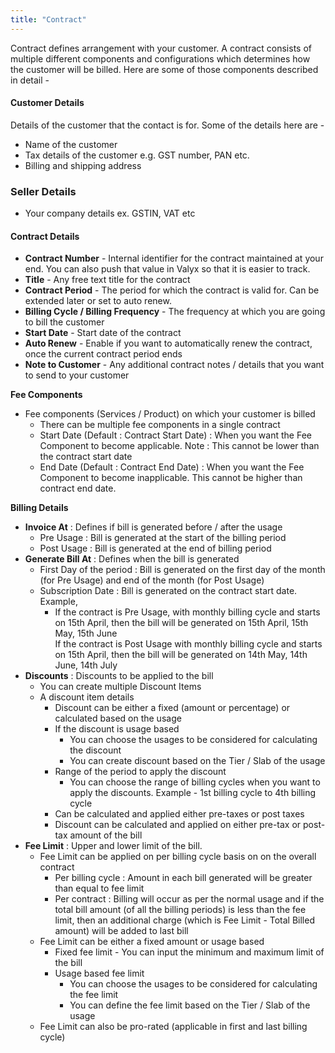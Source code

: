 ```yaml
---
title: "Contract"
---
```


Contract defines arrangement with your customer. A contract consists of multiple different components and configurations which determines how the customer will be billed. Here are some of those components described in detail -

#### Customer Details

Details of the customer that the contact is for. Some of the details here are -

- Name of the customer
- Tax details of the customer e.g. GST number, PAN etc.
- Billing and shipping address

### Seller Details

- Your company details ex. GSTIN, VAT etc

#### Contract Details

- **Contract Number** - Internal identifier for the contract maintained at your end. You can also push that value in Valyx so that it is easier to track.
- **Title** - Any free text title for the contract
- **Contract Period** - The period for which the contract is valid for. Can be extended later or set to auto renew.
- **Billing Cycle / Billing Frequency** - The frequency at which you are going to bill the customer
- **Start Date** - Start date of the contract
- **Auto Renew** - Enable if you want to automatically renew the contract, once the current contract period ends
- **Note to Customer** - Any additional contract notes / details that you want to send to your customer

**Fee Components**

- Fee components (Services / Product) on which your customer is billed
  - There can be multiple fee components in a single contract
  - Start Date (Default : Contract Start Date) : When you want the Fee Component to become applicable. Note : This cannot be lower than the contract start date
  - End Date (Default : Contract End Date) : When you want the Fee Component to become inapplicable. This cannot be higher than contract end date.

**Billing Details**

- **Invoice At** : Defines if bill is generated before / after the usage
  - Pre Usage : Bill is generated at the start of the billing period
  - Post Usage : Bill is generated at the end of billing period
- **Generate Bill At** : Defines when the bill is generated
  - First Day of the period : Bill is generated on the first day of the month (for Pre Usage) and end of the month (for Post Usage)
  - Subscription Date : Bill is generated on the contract start date. Example,
    - If the contract is Pre Usage, with monthly billing cycle and starts on 15th April, then the bill will be generated on 15th April, 15th May, 15th June\
      If the contract is Post Usage with monthly billing cycle and starts on 15th April, then the bill will be generated on 14th May, 14th June, 14th July
- **Discounts** : Discounts to be applied to the bill
  - You can create multiple Discount Items
  - A discount item details
    - Discount can be either a fixed (amount or percentage) or calculated based on the usage
    - If the discount is usage based
      - You can choose the usages to be considered for calculating the discount
      - You can create discount based on the Tier / Slab of the usage
    - Range of the period to apply the discount
      - You can choose the range of billing cycles when you want to apply the discounts. Example - 1st billing cycle to 4th billing cycle
    - Can be calculated and applied either pre-taxes or post taxes
    - Discount can be calculated and applied on either pre-tax or post-tax amount of the bill
- **Fee Limit** : Upper and lower limit of the bill.
  - Fee Limit can be applied on per billing cycle basis on on the overall contract
    - Per billing cycle : Amount in each bill generated will be greater than equal to fee limit
    - Per contract : Billing will occur as per the normal usage and if the total bill amount (of all the billing periods) is less than the fee limit, then an additional charge (which is Fee Limit - Total Billed amount) will be added to last bill
  - Fee Limit can be either a fixed amount or usage based
    - Fixed fee limit - You can input the minimum and maximum limit of the bill
    - Usage based fee limit
      - You can choose the usages to be considered for calculating the fee limit
      - You can define the fee limit based on the Tier / Slab of the usage
  - Fee Limit can also be pro-rated (applicable in first and last billing cycle)